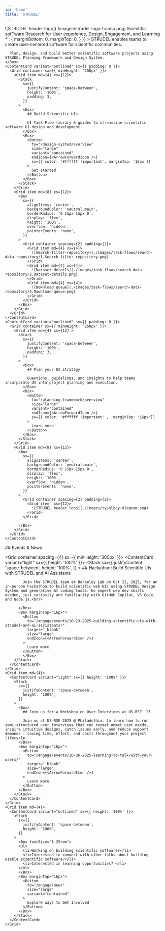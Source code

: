```yaml
---
id: 'home'
title: 'STRUDEL'
---
```


<PageSection containerWidth="lg">
  <Stack
    sx={{
      alignItems: 'center',
      textAlign: 'center',
      paddingTop: '24px',
      paddingBottom: '24px'
    }}
  >
    <Box
      sx={{
        flexShrink: 0,
        maxWidth: '600px',
        minWidth: '300px',
        pointerEvents: 'none',
        width: '75%',
      }}
    >
      ![STRUDEL header logo](./images/strudel-logo-transp.png)
    </Box>
    <Box 
      sx={{
        fontSize: '1.5rem',
        maxWidth: '650px',
        paddingTop: '24px'
      }}
    >
      Scientific sofTware Research for User experience, Design, Engagement, and Learning
    </Box>
  </Stack>
</PageSection>
<Hero containerWidth="lg" sideRibbon="left">
  <Stack spacing={4}>
    <Box 
      sx={{
        fontSize: '1.25rem',
        textAlign: 'center',
        '& > *': {
          marginBottom: 0,
          marginTop: 0,
        }
      }}
    >
      STRUDEL enables teams to create user-centered software for scientific communities.
      
      Plan, design, and build better scientific software projects using STRUDEL Planning Framework and Design System.
    </Box>
    <ContentCard variant="outlined" sx={{ padding: 0 }}>
      <Grid container sx={{ minHeight: '250px' }}>
        <Grid item md={4} xs={12}>
          <Stack
            sx={{
              justifyContent: 'space-between',
              height: '100%',
              padding: 3,
            }}
          >
            <Box>
              ## Build Scientific UIs

              UI Task Flow library & guides to streamline scientific software UI design and development.
            </Box>
            <Box>
              <Button 
                to="/design-system/overview"
                size="large"
                variant="contained"
                endIcon={<ArrowForwardIcon />}
                sx={{ color: '#ffffff !important', marginTop: '16px'}}
              >
                Get started
              </Button>
            </Box>
          </Stack>
        </Grid>
        <Grid item md={8} xs={12}>
          <Box
            sx={{
              alignItems: 'center',
              backgroundColor: 'neutral.main',
              borderRadius: '0 15px 15px 0',
              display: 'flex',
              height: '100%',
              overflow: 'hidden',
              pointerEvents: 'none',
            }}
          >
            <Grid container spacing={2} padding={2}>
              <Grid item md={4} xs={4}>
                ![Search-filter-repository](./images/task-flows/search-data-repository/1.Search-filter-repository.png)
              </Grid>
              <Grid item md={4} xs={4}>
                ![Dataset details](./images/task-flows/search-data-repository/2.Dataset-details.png)
              </Grid>
              <Grid item md={4} xs={4}>
                ![Download queue](./images/task-flows/search-data-repository/3.Download-queue.png)
              </Grid>
            </Grid>
          </Box>
        </Grid>
      </Grid>
    </ContentCard>
    <ContentCard variant="outlined" sx={{ padding: 0 }}>
      <Grid container sx={{ minHeight: '250px' }}>
        <Grid item md={4} xs={12} >
          <Stack
            sx={{
              justifyContent: 'space-between',
              height: '100%',
              padding: 3,
            }}
          >
            <Box>
              ## Plan your UX strategy

              Questions, guidelines, and insights to help teams incorporate UX into project planning and execution.
            </Box>
            <Box>
              <Button 
                to="/planning-framework/overview"
                size="large"
                variant="contained"
                endIcon={<ArrowForwardIcon />}
                sx={{ color: '#ffffff !important' ,  marginTop: '16px'}}
              >
                Learn more
              </Button>
            </Box>
          </Stack>
        </Grid>
        <Grid item md={8} xs={12}>
          <Box
            sx={{
              alignItems: 'center',
              backgroundColor: 'neutral.main',
              borderRadius: '0 15px 15px 0',
              display: 'flex',
              height: '100%',
              overflow: 'hidden',
              pointerEvents: 'none',
            }}
          >
            <Grid container spacing={2} padding={2}>
              <Grid item  xs={12}>
                ![STRUDEL header logo](./images/typology-diagram.png)
              </Grid>
            </Grid>

          </Box>
        </Grid>
      </Grid>
    </ContentCard>
  </Stack>
</Hero>
<PageSection containerWidth="lg" sideRibbon="right" sx={{ paddingBottom: 8 }}>
  ## Events & News

  <Grid container spacing={4} sx={{ minHeight: '300px' }}>
    <Grid item md={4}>
      <ContentCard variant="light" sx={{ height: '100%' }}>
        <Stack
          sx={{
            justifyContent: 'space-between',
            height: '100%',
          }}
        >
          <Box>
            ## Hackathon: Build Scientific UIs with STRUDEL and AI Assistants

            Join the STRUDEL team at Berkeley Lab on Oct 23, 2025, for an in-person hackathon to build scientific web UIs using STRUDEL Design System and generative AI coding tools. No expert web dev skills needed, just curiosity and familiarity with GitHub Copilot, VS Code, and Node.js.<br/>
            
          </Box>
          <Box marginTop="16px">
            <Button 
              to="/engage/events/10-23-2025-building-scientific-uis-with-strudel-and-ai-assistants/"
              target="_blank"
              size="large"
              endIcon={<ArrowForwardIcon />}
            >
              Learn more
            </Button>
            </Box>
        </Stack>
      </ContentCard>
    </Grid>
    <Grid item md={4}>
      <ContentCard variant="light" sx={{ height: '100%' }}>
        <Stack
          sx={{
            justifyContent: 'space-between',
            height: '100%',
          }}
        >
          <Box>
            ## Join us for a Workshop on User Interviews at US-RSE '25

            Join us at US-RSE 2025 @ Philadelhia, to learn how to run semi-structured user interviews that can reveal unmet user needs, inspire intuitive designs, catch issues early, and reduce support demands - saving time, effort, and costs throughout your project lifecycle.
          </Box>
          <Box marginTop="16px">
            <Button 
              to="/engage/events/10-06-2025-learning-to-talk-with-your-users/"
              target="_blank"
              size="large"
              endIcon={<ArrowForwardIcon />}
            >
              Learn more
            </Button>
          </Box>
        </Stack>
      </ContentCard>
    </Grid>
    <Grid item md={4}>
      <ContentCard variant="outlined" sx={{ height: '100%' }}>
        <Stack
          sx={{
            justifyContent: 'space-between',
            height: '100%',
          }}
        >
          <Box fontSize="1.25rem">
          <ul>
            <li>Working on building scientific software?</li>
            <li>Interested to connect with other folks about building usable scientific software?</li>
            <li>Interested in learning opportunities? </li>
          </ul>
          </Box>
          <Box marginTop="16px">
            <Button 
              to="/engage/news"
              size="large"
              variant="contained"
            >
              Explore ways to Get Involved
            </Button>
          </Box>
        </Stack>
      </ContentCard>
    </Grid>
  </Grid>
</PageSection>